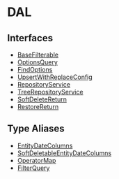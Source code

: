 
# DAL

## Interfaces

- [BaseFilterable](../DAL/interfaces/types.DAL.BaseFilterable/page.mdx)
- [OptionsQuery](../DAL/interfaces/types.DAL.OptionsQuery/page.mdx)
- [FindOptions](../DAL/interfaces/types.DAL.FindOptions/page.mdx)
- [UpsertWithReplaceConfig](../DAL/interfaces/types.DAL.UpsertWithReplaceConfig/page.mdx)
- [RepositoryService](../DAL/interfaces/types.DAL.RepositoryService/page.mdx)
- [TreeRepositoryService](../DAL/interfaces/types.DAL.TreeRepositoryService/page.mdx)
- [SoftDeleteReturn](../DAL/interfaces/types.DAL.SoftDeleteReturn/page.mdx)
- [RestoreReturn](../DAL/interfaces/types.DAL.RestoreReturn/page.mdx)

## Type Aliases

- [EntityDateColumns](../DAL/types/types.DAL.EntityDateColumns/page.mdx)
- [SoftDeletableEntityDateColumns](../DAL/types/types.DAL.SoftDeletableEntityDateColumns/page.mdx)
- [OperatorMap](../DAL/types/types.DAL.OperatorMap/page.mdx)
- [FilterQuery](../DAL/types/types.DAL.FilterQuery/page.mdx)
